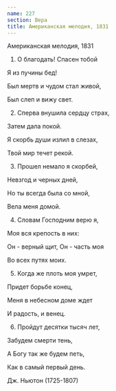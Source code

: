 ```yaml
---
name: 227
section: Вера
title: Американская мелодия, 1831
---
```

Американская мелодия, 1831


1. О благодать! Спасен тобой

Я из пучины бед!

Был мертв и чудом стал живой,

Был слеп и вижу свет.


2. Сперва внушила сердцу страх,

Затем дала покой.

Я скорбь души излил в слезах,

Твой мир течет рекой.


3. Прошел немало я скорбей,

Невзгод и черных дней,

Но ты всегда была со мной,

Вела меня домой.


4. Словам Господним верю я,

Моя вся крепость в них:

Он - верный щит, Он - часть моя

Во всех путях моих.


5. Когда же плоть моя умрет,

Придет борьбе конец,

Меня в небесном доме ждет

И радость, и венец.


6. Пройдут десятки тысяч лет,

Забудем смерти тень,

А Богу так же будем петь,

Как в самый первый день.


Дж. Ньютон (1725-1807)